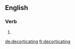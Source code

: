 
==English==

===Verb===
{{head|en|present participle}}

# {{present participle of|decorticate|lang=en}}

[[de:decorticating]]
[[fr:decorticating]]